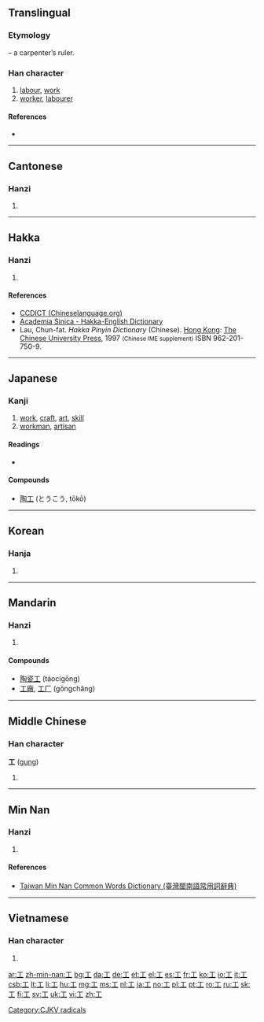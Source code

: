 {{also|エ|Appendix:Variations of "i"|uni=auto}}
==Translingual==
{{stroke order|type=animate}}

===Etymology===
{{liushu|p}} – a carpenter’s ruler.

===Han character===
{{Han char|rn=48|rad=工|as=00|sn=3|four=1010<sub>0</sub>|canj=一中一 (MLM)}}

# [[labour]], [[work]]
# [[worker]], [[labourer]]

====References====
* {{Han ref|kx=0325.010|dkj=08714|dj=0626.020|hdz=10410.060|uh=5DE5|ud=24037|bh=A475|bd=42101}}

----

==Cantonese==

===Hanzi===
{{yue-hanzi|jyut=[[gung1]]|y=[[gung1]]}}

# {{defn|lang=yue|sort=工00}}

----

==Hakka==

===Hanzi===
{{hak-hanzi|poj=kung|gd=kung<sup>1</sup>|hpy=gung1}}

# {{defn|lang=hak|sort=工00}}

====References====
*[http://www.chinalanguage.com/dictionaries/?mode=view&view=chardict&query=%E5%B7%A5 CCDICT (Chineselanguage.org)]
*[http://minhakka.ling.sinica.edu.tw/bkg/hakyin/search.php?DETAIL=1&LIMIT=id=17598&dbname=su_tian_1&graph=2 Academia Sinica - Hakka-English Dictionary]
*Lau, Chun-fat. ''Hakka Pinyin Dictionary'' (Chinese). [[Hong Kong]]: [[w:Chinese University of Hong Kong|The Chinese University Press]], 1997 <small>(Chinese IME supplement)</small> ISBN 962-201-750-9.

----

==Japanese==

===Kanji===
{{ja-kanji|grade=2|rs=工00}}

# [[work]], [[craft]], [[art]], [[skill]]
# [[workman]], [[artisan]]

====Readings====
* {{ja-readings
|goon=[[く]] (ku)
|kanon=[[こう]] (kō)
|kun=[[たくみ]] (takumi), [[わざ]] (waza), [[つかさ]] (tsukasa)}}

====Compounds====
* [[陶工]] (とうこう, tōkō)

----

==Korean==

===Hanja===
{{ko-hanja|hangeul=공|eumhun=장인, 로동, 노동|rv=gong|mr=kong}}

# {{defn|lang=ko|rv=jangin, rodong, nodong}}

----

==Mandarin==

===Hanzi===
{{cmn-hanzi|pin=[[gōng]] ([[gong1]])|wg=kung<sup>1</sup>}}

# {{defn|lang=cmn|sort=工00}}

====Compounds====
* [[陶瓷工]] (táocígōng)
* [[工廠]], [[工厂]] (gōngchǎng)
----

==Middle Chinese==

===Han character===
'''工''' ([[gung]])

# {{defn|lang=ltc|sort=工00}}

----

==Min Nan==

===Hanzi===
{{nan-hanzi|poj=|tlpa=kong (kong<sup>1</sup>), kang (kang<sup>1</sup>), khang (khang<sup>1</sup>)}}

# {{defn|lang=nan|sort=工00}}

====References====
*[http://twblg.dict.edu.tw/holodict_new/result_detail.jsp?n_no=208&curpage=2&sample=%E5%B7%A5&radiobutton=1&querytarget=1&limit=20&pagenum=5&rowcount=90 Taiwan Min Nan Common Words Dictionary (臺灣閩南語常用詞辭典)]

----

==Vietnamese==

===Han character===
{{vi-hantu|[[công]], [[cong]], [[côông]], [[gồng]], [[trong]], [[cung]]|rs=工00}}

# {{defn|lang=vi|sort=工00}}

[[Category:CJKV radicals]]

[[ar:工]]
[[zh-min-nan:工]]
[[bg:工]]
[[da:工]]
[[de:工]]
[[et:工]]
[[el:工]]
[[es:工]]
[[fr:工]]
[[ko:工]]
[[io:工]]
[[it:工]]
[[csb:工]]
[[lt:工]]
[[li:工]]
[[hu:工]]
[[mg:工]]
[[ms:工]]
[[nl:工]]
[[ja:工]]
[[no:工]]
[[pl:工]]
[[pt:工]]
[[ro:工]]
[[ru:工]]
[[sk:工]]
[[fi:工]]
[[sv:工]]
[[uk:工]]
[[vi:工]]
[[zh:工]]